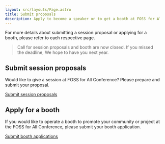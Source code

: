 ```yaml
---
layout: src/layouts/Page.astro
title: Submit proposals
description: Apply to become a speaker or to get a booth at FOSS for All Conference.
---
```


For more details about submitting a session proposal or applying for a booth, please refer to each respective page.

> Call for session proposals and booth are now closed. If you missed the deadline, We hope to have you next year. 

<div class="fixed-grid has-2-cols-desktop has-2-cols-tablet has-1-cols-mobile">
  <div class="grid">
    <div class="cell">
    <div class="card">
  <div class="card-content">
    <h2 class="title">
      Submit session proposals
    </h2>
    <p>Would like to give a session at FOSS for All Conference? Please prepare and submit your proposal.</p>
  </div>
  <footer class="card-footer">
    <a href="https://pretalx.fossforall.org/2025/" class="card-footer-item">Submit session proposals</a>
  </footer>
</div>
    </div>
    <div class="cell">
    <div class="card">
  <div class="card-content">
    <h2 class="title">
      Apply for a booth
    </h2>
    <p>If you would like to operate a booth to promote your community or project at the FOSS for All Conference, please submit your booth application.</p>
  </div>
  <footer class="card-footer">
    <a href="https://pretalx.fossforall.org/2025-call-for-booths/" class="card-footer-item">Submit booth applications</a>
  </footer>
</div>
    </div>
  </div>
</div>
